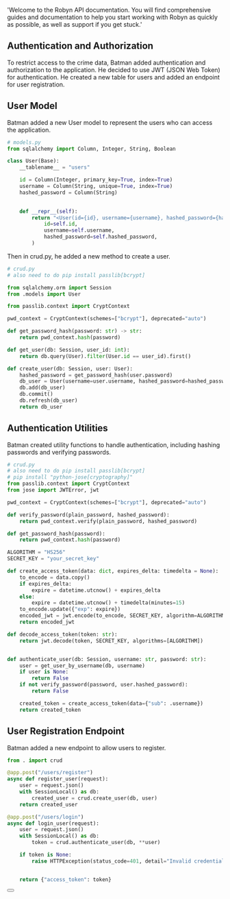   'Welcome to the Robyn API documentation. You will find comprehensive guides and documentation to help you start working with Robyn as quickly as possible, as well as support if you get stuck.'

## Authentication and Authorization
To restrict access to the crime data, Batman added authentication and authorization to the application. He decided to use JWT (JSON Web Token) for authentication. He created a new table for users and added an endpoint for user registration.


## User Model

Batman added a new User model to represent the users who can access the application.


```python {{ title: 'Example request with basic auth' }}
# models.py
from sqlalchemy import Column, Integer, String, Boolean

class User(Base):
    __tablename__ = "users"

    id = Column(Integer, primary_key=True, index=True)
    username = Column(String, unique=True, index=True)
    hashed_password = Column(String)

    
    def __repr__(self):
        return "<User(id={id}, username={username}, hashed_password={hashed_password})>".format(
            id=self.id,
            username=self.username,
            hashed_password=self.hashed_password,
        )


```

Then in crud.py, he added a new method to create a user.

```python {{ title: 'Example request with basic auth' }}
# crud.py
# also need to do pip install passlib[bcrypt]

from sqlalchemy.orm import Session
from .models import User

from passlib.context import CryptContext

pwd_context = CryptContext(schemes=["bcrypt"], deprecated="auto")

def get_password_hash(password: str) -> str:
    return pwd_context.hash(password)

def get_user(db: Session, user_id: int):
    return db.query(User).filter(User.id == user_id).first()

def create_user(db: Session, user: User):
    hashed_password = get_password_hash(user.password)
    db_user = User(username=user.username, hashed_password=hashed_password)
    db.add(db_user)
    db.commit()
    db.refresh(db_user)
    return db_user

```


## Authentication Utilities

Batman created utility functions to handle authentication, including hashing passwords and verifying passwords.

```python {{ title: 'Example request with bearer token' }}
# crud.py
# also need to do pip install passlib[bcrypt]
# pip install "python-jose[cryptography]"
from passlib.context import CryptContext
from jose import JWTError, jwt

pwd_context = CryptContext(schemes=["bcrypt"], deprecated="auto")

def verify_password(plain_password, hashed_password):
    return pwd_context.verify(plain_password, hashed_password)

def get_password_hash(password):
    return pwd_context.hash(password)

ALGORITHM = "HS256"
SECRET_KEY = "your_secret_key"

def create_access_token(data: dict, expires_delta: timedelta = None):
    to_encode = data.copy()
    if expires_delta:
        expire = datetime.utcnow() + expires_delta
    else:
        expire = datetime.utcnow() + timedelta(minutes=15)
    to_encode.update({"exp": expire})
    encoded_jwt = jwt.encode(to_encode, SECRET_KEY, algorithm=ALGORITHM)
    return encoded_jwt

def decode_access_token(token: str):
    return jwt.decode(token, SECRET_KEY, algorithms=[ALGORITHM])


def authenticate_user(db: Session, username: str, password: str):
    user = get_user_by_username(db, username)
    if user is None:
        return False
    if not verify_password(password, user.hashed_password):
        return False

    created_token = create_access_token(data={"sub": .username})
    return created_token


```


## User Registration Endpoint

Batman added a new endpoint to allow users to register.

```python {{ title: 'Setting up Routes' }}
from . import crud

@app.post("/users/register")
async def register_user(request):
    user = request.json()
    with SessionLocal() as db:
        created_user = crud.create_user(db, user)
    return created_user

@app.post("/users/login")
async def login_user(request):
    user = request.json()
    with SessionLocal() as db:
        token = crud.authenticate_user(db, **user)

    if token is None:
        raise HTTPException(status_code=401, detail="Invalid credentials")


    return {"access_token": token}

```

<div className="not-prose">
  <Button
    href="/documentation/example_app/authentication-middlewares"
    variant="text"
    arrow="right"
    children="Next: Authentication Middlewares"
  />
</div>

